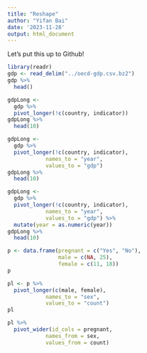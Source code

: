 ```yaml
---
title: "Reshape"
author: "Yifan Bai"
date: '2023-11-28'
output: html_document
---
```


Let's put this up to Github!

```r
library(readr)
gdp <- read_delim("../oecd-gdp.csv.bz2")
gdp %>%
  head()

```

```r
gdpLong <-
  gdp %>%
  pivot_longer(!c(country, indicator))
gdpLong %>%
  head(10)
```

```r
gdpLong <-
  gdp %>%
  pivot_longer(!c(country, indicator),
           	names_to = "year",
           	values_to = "gdp")
gdpLong %>%
  head(10)

```

```r
gdpLong <-
  gdp %>%
  pivot_longer(!c(country, indicator),
           	names_to = "year",
           	values_to = "gdp") %>%
  mutate(year = as.numeric(year))
gdpLong %>%
  head(10)
```

```r
p <- data.frame(pregnant = c("Yes", "No"),
            	male = c(NA, 25),
            	female = c(11, 18))
p
```

```r
pl <- p %>%
  pivot_longer(c(male, female),
           	names_to = "sex",
           	values_to = "count")
pl
```

```r
pl %>%
  pivot_wider(id_cols = pregnant,
          	names_from = sex,
          	values_from = count)
```








